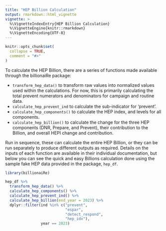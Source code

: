```yaml
---
title: "HEP Billion Calculation"
output: rmarkdown::html_vignette
vignette: >
  %\VignetteIndexEntry{HEP Billion Calculation}
  %\VignetteEngine{knitr::rmarkdown}
  %\VignetteEncoding{UTF-8}
---
```


```r
knitr::opts_chunk$set(
  collapse = TRUE,
  comment = "#>"
)
```

To calculate the HEP Billion, there are a series of functions made available through
the billionaiRe package:

* `transform_hep_data()` to transform raw values into normalized values used within the calculations. For now, this is primarily calculating the total prevent numerators and denominators for campaign and routine data.
* `calculate_hep_prevent_ind` to calculate the sub-indicator for 'prevent'.
* `calculate_hep_components()` to calculate the HEP index, and levels for all components.
* `calculate_hep_billion()` to calculate the change for the three HEP components (DNR, Prepare, and Prevent), their contribution to the Billion, and overall HEPI change and contribution.

Run in sequence, these can calculate the entire HEP Billion, or they can be run separately
to produce different outputs as required. Details on the inputs of each function are
available in their individual documentation, but below you can see the quick
and easy Billions calculation done using the sample fake HEP data provided
in the package, `hep_df`.

```r
library(billionaiRe)

hep_df %>%
  transform_hep_data() %>%
  calculate_hep_components() %>%
  calculate_hep_prevent_ind() %>%
  calculate_hep_billion(end_year = 2023) %>%
  dplyr::filter(ind %in% c("prevent",
                           "espar",
                           "detect_respond",
                           "hep_idx"),
                year == 2023)
```
